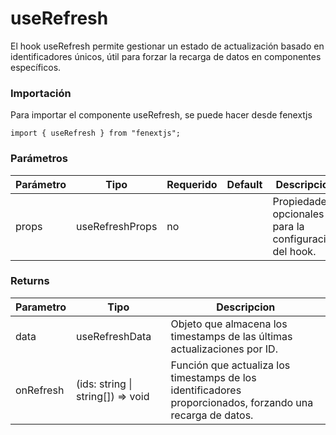 # useRefresh

El hook useRefresh permite gestionar un estado de actualización basado en identificadores únicos, útil para forzar la recarga de datos en componentes específicos.

### Importación

Para importar el componente useRefresh, se puede hacer desde fenextjs

```tsx copy
import { useRefresh } from "fenextjs";
```

### Parámetros

| Parámetro | Tipo            | Requerido | Default | Descripcion                                            |
| --------- | --------------- | --------- | ------- | ------------------------------------------------------ |
| props     | useRefreshProps | no        |         | Propiedades opcionales para la configuración del hook. |

### Returns

| Parametro | Tipo                               | Descripcion                                                                                                |
| --------- | ---------------------------------- | ---------------------------------------------------------------------------------------------------------- |
| data      | useRefreshData                     | Objeto que almacena los timestamps de las últimas actualizaciones por ID.                                  |
| onRefresh | (ids: string \| string[]) =\> void | Función que actualiza los timestamps de los identificadores proporcionados, forzando una recarga de datos. |
